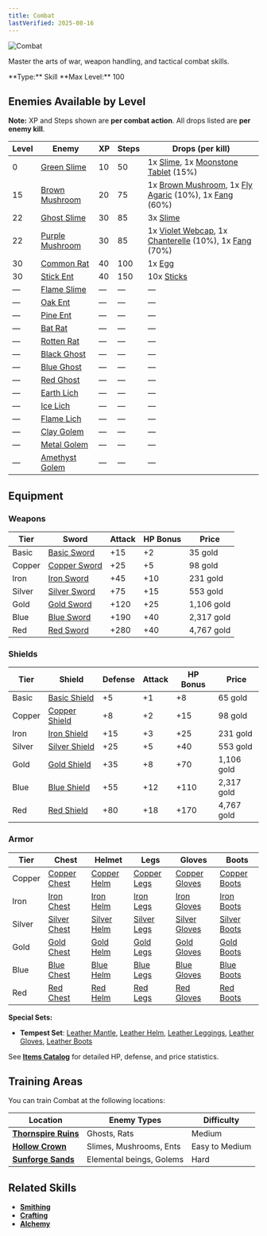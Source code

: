 ```yaml
---
title: Combat
lastVerified: 2025-08-16
---
```


<div className="flex items-start gap-6 mb-8">
  <div className="flex-shrink-0">
    <img src="/assets/icons/combat.png" alt="Combat" className="w-24 h-24 border rounded-lg" />
  </div>
  <div className="flex-1">
    <div className="space-y-2">
      <p className="text-lg text-muted-foreground">Master the arts of war, weapon handling, and tactical combat skills.</p>
      <div className="flex flex-wrap gap-4 text-sm">
        <span className="px-2 py-1 bg-green-100 dark:bg-green-900 rounded-md">
          **Type:** Skill
        </span>
        <span className="px-2 py-1 bg-purple-100 dark:bg-purple-900 rounded-md">
          **Max Level:** 100
        </span>
      </div>
    </div>
  </div>
</div>

## Enemies Available by Level

**Note:** XP and Steps shown are **per combat action**. All drops listed are **per enemy kill**.

| Level | Enemy | XP | Steps | Drops (per kill) |
|-------|-------|-----------------|-------------------|------------------|
| 0 | [Green Slime](/docs/enemies/individual/green_slime) | 10 | 50 | 1x [Slime](/docs/resources/individual/slime), 1x [Moonstone Tablet](/docs/items/individual/moonstone_tablet) (15%) |
| 15 | [Brown Mushroom](/docs/enemies/individual/brown_mushroom) | 20 | 75 | 1x [Brown Mushroom](/docs/resources/individual/brown_mushroom), 1x [Fly Agaric](/docs/resources/individual/fly_agaric) (10%), 1x [Fang](/docs/items/individual/fang) (60%) |
| 22 | [Ghost Slime](/docs/enemies/individual/ghost_slime) | 30 | 85 | 3x [Slime](/docs/resources/individual/slime) |
| 22 | [Purple Mushroom](/docs/enemies/individual/purple_mushroom) | 30 | 85 | 1x [Violet Webcap](/docs/resources/individual/violet_webcap), 1x [Chanterelle](/docs/resources/individual/chanterelle) (10%), 1x [Fang](/docs/items/individual/fang) (70%) |
| 30 | [Common Rat](/docs/enemies/individual/common_rat) | 40 | 100 | 1x [Egg](/docs/resources/individual/egg) |
| 30 | [Stick Ent](/docs/enemies/individual/stick_ent) | 40 | 150 | 10x [Sticks](/docs/resources/individual/sticks) |
| — | [Flame Slime](/docs/enemies/individual/flame_slime) | — | — | — |
| — | [Oak Ent](/docs/enemies/individual/oak_ent) | — | — | — |
| — | [Pine Ent](/docs/enemies/individual/pine_ent) | — | — | — |
| — | [Bat Rat](/docs/enemies/individual/bat_rat) | — | — | — |
| — | [Rotten Rat](/docs/enemies/individual/rotten_rat) | — | — | — |
| — | [Black Ghost](/docs/enemies/individual/black_ghost) | — | — | — |
| — | [Blue Ghost](/docs/enemies/individual/blue_ghost) | — | — | — |
| — | [Red Ghost](/docs/enemies/individual/red_ghost) | — | — | — |
| — | [Earth Lich](/docs/enemies/individual/earth_lich) | — | — | — |
| — | [Ice Lich](/docs/enemies/individual/ice_lich) | — | — | — |
| — | [Flame Lich](/docs/enemies/individual/flame_lich) | — | — | — |
| — | [Clay Golem](/docs/enemies/individual/clay_golem) | — | — | — |
| — | [Metal Golem](/docs/enemies/individual/metal_golem) | — | — | — |
| — | [Amethyst Golem](/docs/enemies/individual/amethyst_golem) | — | — | — |


## Equipment

### Weapons
| Tier | Sword | Attack | HP Bonus | Price |
|------|-------|---------|----------|-------|
| Basic | [Basic Sword](/docs/items/individual/basic_sword) | +15 | +2 | 35 gold |
| Copper | [Copper Sword](/docs/items/individual/copper_sword) | +25 | +5 | 98 gold |
| Iron | [Iron Sword](/docs/items/individual/iron_sword) | +45 | +10 | 231 gold |
| Silver | [Silver Sword](/docs/items/individual/silver_sword) | +75 | +15 | 553 gold |
| Gold | [Gold Sword](/docs/items/individual/gold_sword) | +120 | +25 | 1,106 gold |
| Blue | [Blue Sword](/docs/items/individual/blue_sword) | +190 | +40 | 2,317 gold |
| Red | [Red Sword](/docs/items/individual/red_sword) | +280 | +40 | 4,767 gold |

### Shields
| Tier | Shield | Defense | Attack | HP Bonus | Price |
|------|--------|---------|--------|----------|-------|
| Basic | [Basic Shield](/docs/items/individual/basic_shield) | +5 | +1 | +8 | 65 gold |
| Copper | [Copper Shield](/docs/items/individual/copper_shield) | +8 | +2 | +15 | 98 gold |
| Iron | [Iron Shield](/docs/items/individual/iron_shield) | +15 | +3 | +25 | 231 gold |
| Silver | [Silver Shield](/docs/items/individual/silver_shield) | +25 | +5 | +40 | 553 gold |
| Gold | [Gold Shield](/docs/items/individual/gold_shield) | +35 | +8 | +70 | 1,106 gold |
| Blue | [Blue Shield](/docs/items/individual/blue_shield) | +55 | +12 | +110 | 2,317 gold |
| Red | [Red Shield](/docs/items/individual/red_shield) | +80 | +18 | +170 | 4,767 gold |

### Armor
| Tier | Chest | Helmet | Legs | Gloves | Boots |
|------|-------|--------|------|--------|-------|
| Copper | [Copper Chest](/docs/items/individual/copper_chest) | [Copper Helm](/docs/items/individual/copper_helm) | [Copper Legs](/docs/items/individual/copper_legs) | [Copper Gloves](/docs/items/individual/copper_gloves) | [Copper Boots](/docs/items/individual/copper_boots) |
| Iron | [Iron Chest](/docs/items/individual/iron_chest) | [Iron Helm](/docs/items/individual/iron_helm) | [Iron Legs](/docs/items/individual/iron_legs) | [Iron Gloves](/docs/items/individual/iron_gloves) | [Iron Boots](/docs/items/individual/iron_boots) |
| Silver | [Silver Chest](/docs/items/individual/silver_chest) | [Silver Helm](/docs/items/individual/silver_helm) | [Silver Legs](/docs/items/individual/silver_legs) | [Silver Gloves](/docs/items/individual/silver_gloves) | [Silver Boots](/docs/items/individual/silver_boots) |
| Gold | [Gold Chest](/docs/items/individual/gold_chest) | [Gold Helm](/docs/items/individual/gold_helm) | [Gold Legs](/docs/items/individual/gold_legs) | [Gold Gloves](/docs/items/individual/gold_gloves) | [Gold Boots](/docs/items/individual/gold_boots) |
| Blue | [Blue Chest](/docs/items/individual/blue_chest) | [Blue Helm](/docs/items/individual/blue_helm) | [Blue Legs](/docs/items/individual/blue_legs) | [Blue Gloves](/docs/items/individual/blue_gloves) | [Blue Boots](/docs/items/individual/blue_boots) |
| Red | [Red Chest](/docs/items/individual/red_chest) | [Red Helm](/docs/items/individual/red_helm) | [Red Legs](/docs/items/individual/red_legs) | [Red Gloves](/docs/items/individual/red_gloves) | [Red Boots](/docs/items/individual/red_boots) |

**Special Sets:**
- **Tempest Set**: [Leather Mantle](/docs/items/individual/tempest_chest), [Leather Helm](/docs/items/individual/tempest_head), [Leather Leggings](/docs/items/individual/tempest_legs), [Leather Gloves](/docs/items/individual/tempest_gloves), [Leather Boots](/docs/items/individual/tempest_boots)

See **[Items Catalog](/docs/items)** for detailed HP, defense, and price statistics.

## Training Areas

You can train Combat at the following locations:

| Location                                                      | Enemy Types              | Difficulty     |
| ------------------------------------------------------------- | ------------------------ | -------------- |
| **[Thornspire Ruins](/docs/map/individual/thornspire_ruins)** | Ghosts, Rats             | Medium         |
| **[Hollow Crown](/docs/map/individual/hollow_crown)**         | Slimes, Mushrooms, Ents  | Easy to Medium |
| **[Sunforge Sands](/docs/map/individual/sunforge_sands)**     | Elemental beings, Golems | Hard           |

## Related Skills

- **[Smithing](/docs/skills/individual/smithing)**
- **[Crafting](/docs/skills/individual/crafting)**
- **[Alchemy](/docs/skills/individual/alchemy)**
